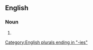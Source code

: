 ==English==

===Noun===
{{head|en|noun form}}

# {{plural of|en|fishery}}

[[Category:English plurals ending in "-ies"]]